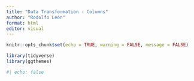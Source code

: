 ```yaml
---
title: "Data Transformation - Columns"
author: "Rodolfo León"
format: html
editor: visual
---
```


```r
knitr::opts_chunk$set(echo = TRUE, warning = FALSE, message = FALSE)
```

```r
library(tidyverse)
library(ggthemes)
```

```r
#| echo: false
```

```r

```

